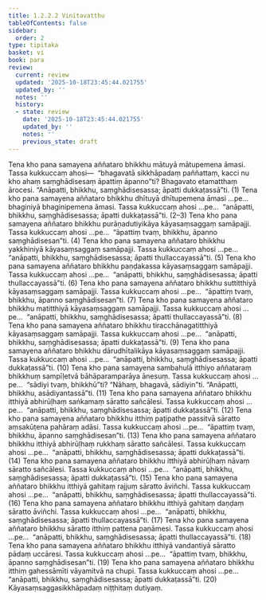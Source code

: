 ```yaml
---
title: 1.2.2.2 Vinītavatthu
tableOfContents: false
sidebar:
  order: 2
type: tipitaka
basket: vi
book: para
review:
  current: review
  updated: '2025-10-18T23:45:44.021755'
  updated_by: ''
  notes: ''
  history:
  - state: review
    date: '2025-10-18T23:45:44.021755'
    updated_by: ''
    notes: ''
    previous_state: draft
---
```



<DynamicBreadcrumb />


<ReviewStatus review={frontmatter.review} showDetails={true} />

<HypothesisAnnotation frontmatter={frontmatter} />

<Division number="281" book="para" e="ch" v="1" p="184">

<Paragraph number="1113" book="para">
Tena kho pana samayena aññataro bhikkhu mātuyā mātupemena āmasi. Tassa kukkuccaṃ ahosi—  “bhagavatā sikkhāpadaṃ paññattaṃ, kacci nu kho ahaṃ saṃghādisesaṃ āpattiṃ āpanno”ti? Bhagavato etamatthaṃ ārocesi. “Anāpatti, bhikkhu, saṃghādisesassa; āpatti dukkaṭassā”ti. (1)
</Paragraph>

<Paragraph number="1114" book="para">
Tena kho pana samayena aññataro bhikkhu dhītuyā dhītupemena āmasi …pe…  bhaginiyā bhaginipemena āmasi. Tassa kukkuccaṃ ahosi …pe…  “anāpatti, bhikkhu, saṃghādisesassa; āpatti dukkaṭassā”ti. (2–3)
</Paragraph>

<Paragraph number="1115" book="para">
Tena kho pana samayena aññataro bhikkhu purāṇadutiyikāya kāyasaṃsaggaṃ samāpajji. Tassa kukkuccaṃ ahosi …pe…  “āpattiṃ tvaṃ, bhikkhu, āpanno saṃghādisesan”ti. (4)
</Paragraph>

<Paragraph number="1116" book="para">
Tena kho pana samayena aññataro bhikkhu yakkhiniyā kāyasaṃsaggaṃ samāpajji. Tassa kukkuccaṃ ahosi …pe…  “anāpatti, bhikkhu, saṃghādisesassa; āpatti thullaccayassā”ti. (5)
</Paragraph>

<Paragraph number="1117" book="para">
Tena kho pana samayena aññataro bhikkhu paṇḍakassa kāyasaṃsaggaṃ samāpajji. Tassa kukkuccaṃ ahosi …pe…  “anāpatti, bhikkhu, saṃghādisesassa; āpatti thullaccayassā”ti. (6)
</Paragraph>

<Paragraph number="1118" book="para">
Tena kho pana samayena aññataro bhikkhu suttitthiyā kāyasaṃsaggaṃ samāpajji. Tassa kukkuccaṃ ahosi …pe…  “āpattiṃ tvaṃ, bhikkhu, āpanno saṃghādisesan”ti. (7)
</Paragraph>

<Paragraph number="1119" book="para">
Tena kho pana samayena aññataro bhikkhu matitthiyā kāyasaṃsaggaṃ samāpajji. Tassa kukkuccaṃ ahosi …pe…  “anāpatti, bhikkhu, saṃghādisesassa; āpatti thullaccayassā”ti. (8)
</Paragraph>

<Paragraph number="1120" book="para">
Tena kho pana samayena aññataro bhikkhu tiracchānagatitthiyā kāyasaṃsaggaṃ samāpajji. Tassa kukkuccaṃ ahosi …pe…  “anāpatti, bhikkhu, saṃghādisesassa; āpatti dukkaṭassā”ti. (9)
</Paragraph>

<Paragraph number="1121" book="para">
Tena kho pana samayena aññataro bhikkhu dārudhītalikāya kāyasaṃsaggaṃ samāpajji. Tassa kukkuccaṃ ahosi …pe…  “anāpatti, bhikkhu, saṃghādisesassa; āpatti dukkaṭassā”ti. (10)
</Paragraph>

</Division>
<Division number="282" book="para" e="ch" v="1" p="185">

<Paragraph number="1122" book="para">
Tena kho pana samayena sambahulā itthiyo aññataraṃ bhikkhuṃ sampīḷetvā bāhāparamparāya ānesuṃ. Tassa kukkuccaṃ ahosi …pe…  “sādiyi tvaṃ, bhikkhū”ti? “Nāhaṃ, bhagavā, sādiyin”ti. “Anāpatti, bhikkhu, asādiyantassā”ti. (11)
</Paragraph>

<Paragraph number="1123" book="para">
Tena kho pana samayena aññataro bhikkhu itthiyā abhirūḷhaṃ saṅkamaṃ sāratto sañcālesi. Tassa kukkuccaṃ ahosi …pe…  “anāpatti, bhikkhu, saṃghādisesassa; āpatti dukkaṭassā”ti. (12)
</Paragraph>

<Paragraph number="1124" book="para">
Tena kho pana samayena aññataro bhikkhu itthiṃ paṭipathe passitvā sāratto aṃsakūṭena pahāraṃ adāsi. Tassa kukkuccaṃ ahosi …pe…  “āpattiṃ tvaṃ, bhikkhu, āpanno saṃghādisesan”ti. (13)
</Paragraph>

<Paragraph number="1125" book="para">
Tena kho pana samayena aññataro bhikkhu itthiyā abhirūḷhaṃ rukkhaṃ sāratto sañcālesi. Tassa kukkuccaṃ ahosi …pe…  “anāpatti, bhikkhu, saṃghādisesassa; āpatti dukkaṭassā”ti. (14)
</Paragraph>

<Paragraph number="1126" book="para">
Tena kho pana samayena aññataro bhikkhu itthiyā abhirūḷhaṃ nāvaṃ sāratto sañcālesi. Tassa kukkuccaṃ ahosi …pe…  “anāpatti, bhikkhu, saṃghādisesassa; āpatti dukkaṭassā”ti. (15)
</Paragraph>

<Paragraph number="1127" book="para">
Tena kho pana samayena aññataro bhikkhu itthiyā gahitaṃ rajjuṃ sāratto āviñchi. Tassa kukkuccaṃ ahosi …pe…  “anāpatti, bhikkhu, saṃghādisesassa; āpatti thullaccayassā”ti. (16)
</Paragraph>

<Paragraph number="1128" book="para">
Tena kho pana samayena aññataro bhikkhu itthiyā gahitaṃ daṇḍaṃ sāratto āviñchi. Tassa kukkuccaṃ ahosi …pe…  “anāpatti, bhikkhu, saṃghādisesassa; āpatti thullaccayassā”ti. (17)
</Paragraph>

<Paragraph number="1129" book="para">
Tena kho pana samayena aññataro bhikkhu sāratto itthiṃ pattena paṇāmesi. Tassa kukkuccaṃ ahosi …pe…  “anāpatti, bhikkhu, saṃghādisesassa; āpatti thullaccayassā”ti. (18)
</Paragraph>

<Paragraph number="1130" book="para">
Tena kho pana samayena aññataro bhikkhu itthiyā vandantiyā sāratto pādaṃ uccāresi. Tassa kukkuccaṃ ahosi …pe…  “āpattiṃ tvaṃ, bhikkhu, āpanno saṃghādisesan”ti. (19)
</Paragraph>

<Paragraph number="1131" book="para">
Tena kho pana samayena aññataro bhikkhu itthiṃ gahessāmīti vāyamitvā na chupi. Tassa kukkuccaṃ ahosi …pe…  “anāpatti, bhikkhu, saṃghādisesassa; āpatti dukkaṭassā”ti. (20)

</Paragraph>
</Division>

<Paragraph number="1132" type="center" book="para">
Kāyasaṃsaggasikkhāpadaṃ niṭṭhitaṃ dutiyaṃ.
</Paragraph>